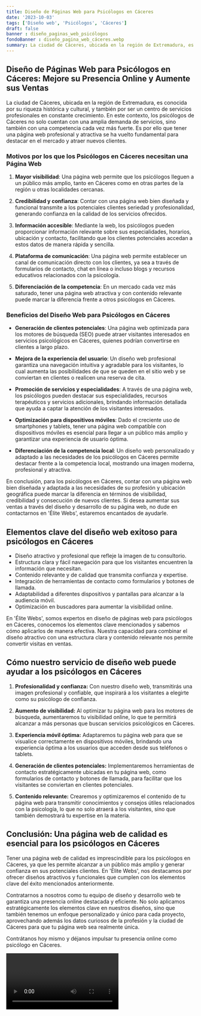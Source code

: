 ```yaml
---
title: Diseño de Páginas Web para Psicólogos en Cáceres
date: '2023-10-03'
tags: ['Diseño web', 'Psicólogos', 'Cáceres']
draft: false
banner : diseño_paginas_web_psicólogos
fondoBanner : diseño_pagina_web_cáceres.webp
summary: La ciudad de Cáceres, ubicada en la región de Extremadura, es conocida por su riqueza histórica y cultural, y también por ser un centro de servicios profesionales en constante crecimiento. En este contexto, los psicólogos de Cáceres no solo cuentan con una amplia demanda de servicios, sino también con una competencia cada vez más fuerte. Es por ello que tener una página web profesional y atractiva se ha vuelto fundamental para destacar en el mercado y atraer nuevos clientes.
---
```


## **Diseño de Páginas Web para Psicólogos en Cáceres: Mejore su Presencia Online y Aumente sus Ventas**

La ciudad de Cáceres, ubicada en la región de Extremadura, es conocida por su riqueza histórica y cultural, y también por ser un centro de servicios profesionales en constante crecimiento. En este contexto, los psicólogos de Cáceres no solo cuentan con una amplia demanda de servicios, sino también con una competencia cada vez más fuerte. Es por ello que tener una página web profesional y atractiva se ha vuelto fundamental para destacar en el mercado y atraer nuevos clientes.

### **Motivos por los que los Psicólogos en Cáceres necesitan una Página Web**

1. **Mayor visibilidad**: Una página web permite que los psicólogos lleguen a un público más amplio, tanto en Cáceres como en otras partes de la región u otras localidades cercanas.

2. **Credibilidad y confianza**: Contar con una página web bien diseñada y funcional transmite a los potenciales clientes seriedad y profesionalidad, generando confianza en la calidad de los servicios ofrecidos.

3. **Información accesible**: Mediante la web, los psicólogos pueden proporcionar información relevante sobre sus especialidades, horarios, ubicación y contacto, facilitando que los clientes potenciales accedan a estos datos de manera rápida y sencilla.

4. **Plataforma de comunicación**: Una página web permite establecer un canal de comunicación directo con los clientes, ya sea a través de formularios de contacto, chat en línea o incluso blogs y recursos educativos relacionados con la psicología.

5. **Diferenciación de la competencia**: En un mercado cada vez más saturado, tener una página web atractiva y con contenido relevante puede marcar la diferencia frente a otros psicólogos en Cáceres.

### **Beneficios del Diseño Web para Psicólogos en Cáceres**

- **Generación de clientes potenciales**: Una página web optimizada para los motores de búsqueda (SEO) puede atraer visitantes interesados en servicios psicológicos en Cáceres, quienes podrían convertirse en clientes a largo plazo.

- **Mejora de la experiencia del usuario**: Un diseño web profesional garantiza una navegación intuitiva y agradable para los visitantes, lo cual aumenta las posibilidades de que se queden en el sitio web y se conviertan en clientes o realicen una reserva de cita.

- **Promoción de servicios y especialidades**: A través de una página web, los psicólogos pueden destacar sus especialidades, recursos terapéuticos y servicios adicionales, brindando información detallada que ayuda a captar la atención de los visitantes interesados.

- **Optimización para dispositivos móviles**: Dado el creciente uso de smartphones y tablets, tener una página web compatible con dispositivos móviles es esencial para llegar a un público más amplio y garantizar una experiencia de usuario óptima.

- **Diferenciación de la competencia local**: Un diseño web personalizado y adaptado a las necesidades de los psicólogos en Cáceres permite destacar frente a la competencia local, mostrando una imagen moderna, profesional y atractiva.

En conclusión, para los psicólogos en Cáceres, contar con una página web bien diseñada y adaptada a las necesidades de su profesión y ubicación geográfica puede marcar la diferencia en términos de visibilidad, credibilidad y consecución de nuevos clientes. Si desea aumentar sus ventas a través del diseño y desarrollo de su página web, no dude en contactarnos en 'Élite Webs', estaremos encantados de ayudarle.

  


<GifSeo />

<Cta />

## Elementos clave del diseño web exitoso para psicólogos en Cáceres

- Diseño atractivo y profesional que refleje la imagen de tu consultorio.
- Estructura clara y fácil navegación para que los visitantes encuentren la información que necesitan.
- Contenido relevante y de calidad que transmita confianza y expertise.
- Integración de herramientas de contacto como formularios y botones de llamada.
- Adaptabilidad a diferentes dispositivos y pantallas para alcanzar a la audiencia móvil.
- Optimización en buscadores para aumentar la visibilidad online.

En 'Élite Webs', somos expertos en diseño de páginas web para psicólogos en Cáceres, conocemos los elementos clave mencionados y sabemos cómo aplicarlos de manera efectiva. Nuestra capacidad para combinar el diseño atractivo con una estructura clara y contenido relevante nos permite convertir visitas en ventas.

## Cómo nuestro servicio de diseño web puede ayudar a los psicólogos en Cáceres

1. **Profesionalidad y confianza:** Con nuestro diseño web, transmitirás una imagen profesional y confiable, que inspirará a los visitantes a elegirte como su psicólogo de confianza.

2. **Aumento de visibilidad:** Al optimizar tu página web para los motores de búsqueda, aumentaremos tu visibilidad online, lo que te permitirá alcanzar a más personas que buscan servicios psicológicos en Cáceres.

3. **Experiencia móvil óptima:** Adaptaremos tu página web para que se visualice correctamente en dispositivos móviles, brindando una experiencia óptima a los usuarios que acceden desde sus teléfonos o tablets.

4. **Generación de clientes potenciales:** Implementaremos herramientas de contacto estratégicamente ubicadas en tu página web, como formularios de contacto y botones de llamada, para facilitar que los visitantes se conviertan en clientes potenciales.

5. **Contenido relevante:** Crearemos y optimizaremos el contenido de tu página web para transmitir conocimientos y consejos útiles relacionados con la psicología, lo que no solo atraerá a los visitantes, sino que también demostrará tu expertise en la materia.

## Conclusión: Una página web de calidad es esencial para los psicólogos en Cáceres

Tener una página web de calidad es imprescindible para los psicólogos en Cáceres, ya que les permite alcanzar a un público más amplio y generar confianza en sus potenciales clientes. En 'Élite Webs', nos destacamos por ofrecer diseños atractivos y funcionales que cumplen con los elementos clave del éxito mencionados anteriormente.

Contratarnos a nosotros como tu equipo de diseño y desarrollo web te garantiza una presencia online destacada y eficiente. No solo aplicamos estratégicamente los elementos clave en nuestros diseños, sino que también tenemos un enfoque personalizado y único para cada proyecto, aprovechando además los datos curiosos de la profesión y la ciudad de Cáceres para que tu página web sea realmente única.

Contrátanos hoy mismo y déjanos impulsar tu presencia online como psicólogo en Cáceres.

<Video />

<CtaBot job='Psicólogos' city='Cáceres'/>

<Gmaps query='Cáceres+españa+maps' />